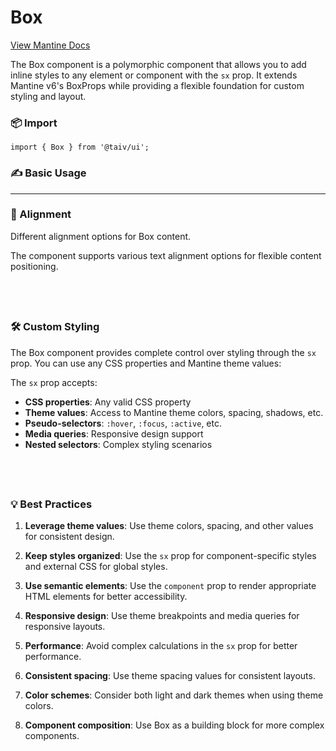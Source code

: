 
<Meta of={BoxStories} />

# Box

[View Mantine Docs](https://v6.mantine.dev/core/box/)

The Box component is a polymorphic component that allows you to add inline styles to any element or component with the `sx` prop. It extends Mantine v6's BoxProps while providing a flexible foundation for custom styling and layout.

### 📦 Import

```tsx
import { Box } from '@taiv/ui';
```

### ✍️ Basic Usage

<Canvas of={BoxStories.Default} height={900} />
<Controls of={BoxStories.Default} />

---

### 📐 Alignment

Different alignment options for Box content.

<Story of={BoxStories.Alignment} />

The component supports various text alignment options for flexible content positioning.

## <br />

### 🛠️ Custom Styling

The Box component provides complete control over styling through the `sx` prop. You can use any CSS properties and Mantine theme values:

<Story of={BoxStories.CustomStyling} />

The `sx` prop accepts:

- **CSS properties**: Any valid CSS property
- **Theme values**: Access to Mantine theme colors, spacing, shadows, etc.
- **Pseudo-selectors**: `:hover`, `:focus`, `:active`, etc.
- **Media queries**: Responsive design support
- **Nested selectors**: Complex styling scenarios

## <br />

### 💡 Best Practices

1. **Leverage theme values**: Use theme colors, spacing, and other values for consistent design.

2. **Keep styles organized**: Use the `sx` prop for component-specific styles and external CSS for global styles.

3. **Use semantic elements**: Use the `component` prop to render appropriate HTML elements for better accessibility.

4. **Responsive design**: Use theme breakpoints and media queries for responsive layouts.

5. **Performance**: Avoid complex calculations in the `sx` prop for better performance.

6. **Consistent spacing**: Use theme spacing values for consistent layouts.

7. **Color schemes**: Consider both light and dark themes when using theme colors.

8. **Component composition**: Use Box as a building block for more complex components.
